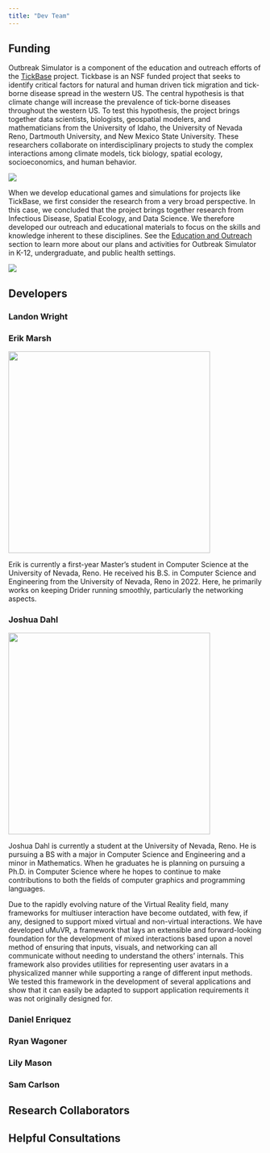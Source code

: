 ```yaml
---
title: "Dev Team"
---
```


## Funding

Outbreak Simulator is a component of the education and outreach efforts of the [TickBase](https://tickbase.net) project.  Tickbase is an NSF funded project that seeks to identify critical factors for natural and human driven tick migration and tick-borne disease spread in the western US.  The central hypothesis is that climate change will increase the prevalence of tick-borne diseases throughout the western US.  To test this hypothesis, the project brings together data scientists, biologists, geospatial modelers, and mathematicians from the University of Idaho, the University of Nevada Reno, Dartmouth University, and New Mexico State University.  These researchers collaborate on interdisciplinary projects to study the complex interactions among climate models, tick biology, spatial ecology, socioeconomics, and human behavior.

![](Tickbasesystemdiagram.png)

When we develop educational games and simulations for projects like TickBase, we first consider the research from a very broad perspective.  In this case, we concluded that the project brings together research from Infectious Disease, Spatial Ecology, and Data Science.  We therefore developed our outreach and educational materials to focus on the skills and knowledge inherent to these disciplines.  See the [Education and Outreach](Education.qmd) section to learn more about our plans and activities for Outbreak Simulator in K-12, undergraduate, and public health settings.

![](TickbaseVenn.png)



## Developers

### Landon Wright

### Erik Marsh

![](ErikHeadshot.jpg){width="400"}

Erik is currently a first-year Master’s student in Computer Science at the University of Nevada, Reno. He received his B.S. in Computer Science and Engineering from the University of Nevada, Reno in 2022. Here, he primarily works on keeping Drider running smoothly, particularly the networking aspects.

### Joshua Dahl

![](JoshHeadshot.jpg){width="400"}

Joshua Dahl is currently a student at the University of Nevada, Reno. He is pursuing a BS with a major in Computer Science and Engineering and a minor in Mathematics. When he graduates he is planning on pursuing a Ph.D. in Computer Science where he hopes to continue to make contributions to both the fields of computer graphics and programming languages. 

Due to the rapidly evolving nature of the Virtual Reality field, many frameworks for multiuser interaction have become outdated, with few, if any, designed to support mixed virtual and non-virtual interactions. We have developed uMuVR, a framework that lays an extensible and forward-looking foundation for the development of mixed interactions based upon a novel method of ensuring that inputs, visuals, and networking can all communicate without needing to understand the others’ internals. This framework also provides utilities for representing user avatars in a physicalized manner while supporting a range of different input methods. We tested this framework in the development of several applications and show that it can easily be adapted to support application requirements it was not originally designed for.

### Daniel Enriquez


### Ryan Wagoner

### Lily Mason

### Sam Carlson



## Research Collaborators

## Helpful Consultations